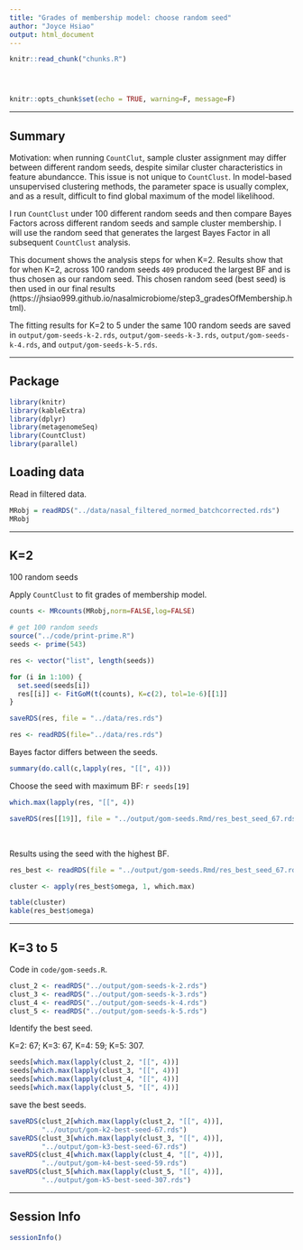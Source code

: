 ```yaml
---
title: "Grades of membership model: choose random seed"
author: "Joyce Hsiao"
output: html_document
---
```


<!-- The file analysis/chunks.R contains chunks that define default settings
shared across the workflowr files. -->
```r
knitr::read_chunk("chunks.R")
```

<!-- Update knitr chunk options -->
```r
```

<!-- Insert the date the file was last updated -->
```r
```

<!-- Insert the code version (Git commit SHA1) if Git repository exists and R
 package git2r is installed -->
```r
```

```r
knitr::opts_chunk$set(echo = TRUE, warning=F, message=F)
```

---

## Summary

Motivation: when running `CountClut`, sample cluster assignment may differ between different random seeds, despite similar cluster characteristics in feature abundancce. This issue is not unique to `CountClust`. In model-based unsupervised clustering methods, the parameter space is usually complex, and as a result, difficult to find global maximum of the model likelihood. 

I run `CountClust` under 100 different random seeds and then compare Bayes Factors across different random seeds and sample cluster membership. I will use the random seed that generates the largest Bayes Factor in all subsequent `CountClust` analysis. 

This document shows the analysis steps for when K=2. Results show that for when K=2, across 100 random seeds `409` produced the largest BF and is thus chosen as our random seed. This chosen random seed (best seed) is then used in our final results (https://jhsiao999.github.io/nasalmicrobiome/step3_gradesOfMembership.html). 

The fitting results for K=2 to 5 under the same 100 random seeds are saved in `output/gom-seeds-k-2.rds`, `output/gom-seeds-k-3.rds`, `output/gom-seeds-k-4.rds`, and `output/gom-seeds-k-5.rds`.



---

## Package

```r
library(knitr)
library(kableExtra)
library(dplyr)
library(metagenomeSeq)
library(CountClust)
library(parallel)
```

## Loading data

Read in filtered data.

```r
MRobj = readRDS("../data/nasal_filtered_normed_batchcorrected.rds")
MRobj
```


---

## K=2 

100 random seeds

Apply `CountClust` to fit grades of membership model. 

```r
counts <- MRcounts(MRobj,norm=FALSE,log=FALSE)

# get 100 random seeds
source("../code/print-prime.R")
seeds <- prime(543)
```

```r
res <- vector("list", length(seeds))

for (i in 1:100) {
  set.seed(seeds[i])
  res[[i]] <- FitGoM(t(counts), K=c(2), tol=1e-6)[[1]]
}

saveRDS(res, file = "../data/res.rds")
```


```r
res <- readRDS(file="../data/res.rds")
```

Bayes factor differs between the seeds.

```r
summary(do.call(c,lapply(res, "[[", 4)))
```

Choose the seed with maximum BF: `r seeds[19]`

```r
which.max(lapply(res, "[[", 4))
```

```r
saveRDS(res[[19]], file = "../output/gom-seeds.Rmd/res_best_seed_67.rds")
```

$~$

Results using the seed with the highest BF.

```r
res_best <- readRDS(file = "../output/gom-seeds.Rmd/res_best_seed_67.rds")
```

```r
cluster <- apply(res_best$omega, 1, which.max)

table(cluster)
kable(res_best$omega)
```


---

## K=3 to 5

Code in `code/gom-seeds.R`.

```r
clust_2 <- readRDS("../output/gom-seeds-k-2.rds")
clust_3 <- readRDS("../output/gom-seeds-k-3.rds")
clust_4 <- readRDS("../output/gom-seeds-k-4.rds")
clust_5 <- readRDS("../output/gom-seeds-k-5.rds")
```

Identify the best seed.

K=2: 67; K=3: 67, K=4: 59; K=5: 307.

```r
seeds[which.max(lapply(clust_2, "[[", 4))]
seeds[which.max(lapply(clust_3, "[[", 4))]
seeds[which.max(lapply(clust_4, "[[", 4))]
seeds[which.max(lapply(clust_5, "[[", 4))]
```

save the best seeds.

```r
saveRDS(clust_2[which.max(lapply(clust_2, "[[", 4))],
        "../output/gom-k2-best-seed-67.rds")
saveRDS(clust_3[which.max(lapply(clust_3, "[[", 4))],
        "../output/gom-k3-best-seed-67.rds")
saveRDS(clust_4[which.max(lapply(clust_4, "[[", 4))],
        "../output/gom-k4-best-seed-59.rds")
saveRDS(clust_5[which.max(lapply(clust_5, "[[", 4))],
        "../output/gom-k5-best-seed-307.rds")
```

---

## Session Info

```r
sessionInfo()
```
